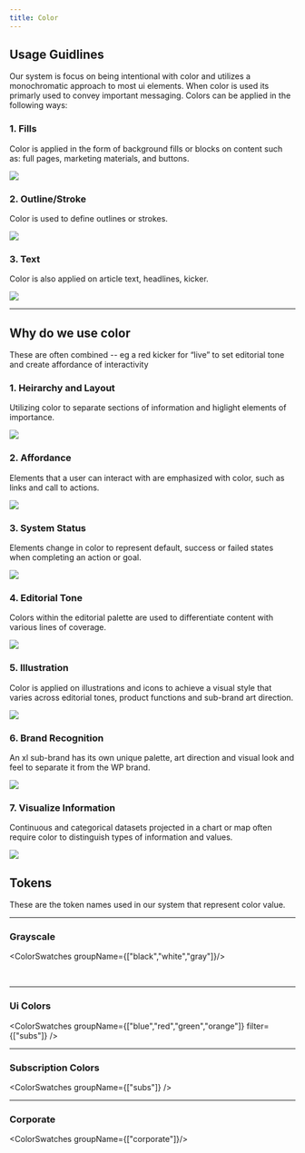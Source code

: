 ```yaml
---
title: Color
---
```





## Usage Guidlines
Our system is focus on being intentional with color and utilizes a monochromatic approach to most ui elements. 
When color is used its primarly used to convey important messaging. Colors can be applied in the following ways:

<Grid>
<div>

### 1. Fills
Color is applied in the form of background fills or blocks on content such as: full pages, marketing materials, and buttons.

</div>

<Container>
    <img src="/token/color/fill.png"/>
</Container>
</Grid>

<Grid>
<div>

### 2. Outline/Stroke
Color is used to define outlines or strokes.

</div>
<Container>
    <img src="/token/color/border.png"/>
</Container>
</Grid>

<Grid>
<div>

### 3. Text
Color is also applied on article text, headlines, kicker.

</div>
<Container>
    <img src="/token/color/text.png"/>
</Container>
</Grid>

---
## Why do we use color
These are often combined -- eg a red kicker for “live” to set editorial tone and create affordance of interactivity

<Grid>
<div>

### 1. Heirarchy and Layout
Utilizing color to separate sections of information and higlight elements of importance. 

</div>
<Container>
    <img src="/token/color/layout.png"/>
</Container>
</Grid>

<Grid>
<div>

### 2. Affordance
Elements that a user can interact with are emphasized with color, such as links and call to actions. 

</div>
<Container>
    <img src="/token/color/affordance.png"/>
</Container>
</Grid>

<Grid>
<div>

### 3. System Status
Elements change in color to represent default, success or failed states when completing an action or goal. 

</div>
<Container>
    <img src="/token/color/status.png"/>
</Container>
</Grid>

<Grid>
<div>

### 4. Editorial Tone
Colors within the editorial palette are used to differentiate content with various lines of coverage.
</div>
<Container>
    <img src="/token/color/tone.png"/>
</Container>
</Grid>

<Grid>
<div>

### 5. Illustration
Color is applied on illustrations and icons to achieve a visual style that varies across editorial tones, product functions and sub-brand art direction.
</div>
<Container>
    <img src="/token/color/illustration.png"/>
</Container>
</Grid>

<Grid>
<div>

### 6. Brand Recognition
An xl sub-brand has its own unique palette, art direction and visual look and feel to separate it from the WP brand. 
</div>
<Container>
    <img src="/token/color/brand.png"/>
</Container>
</Grid>

<Grid>
<div>

### 7. Visualize Information
Continuous and categorical datasets projected in a chart or map often require color to distinguish types of information and values. 
</div>
<Container>
    <img src="/token/color/visual.png"/>
</Container>
</Grid>

## Tokens
These are the token names used in our system that represent color value.

---
### Grayscale
<ColorSwatches groupName={["black","white","gray"]}/>

<br/>

---
### Ui Colors
<ColorSwatches groupName={["blue","red","green","orange"]} filter={["subs"]} />
<br/>

---
### Subscription Colors
<ColorSwatches groupName={["subs"]} />
<br/>

---
### Corporate
<ColorSwatches groupName={["corporate"]}/>